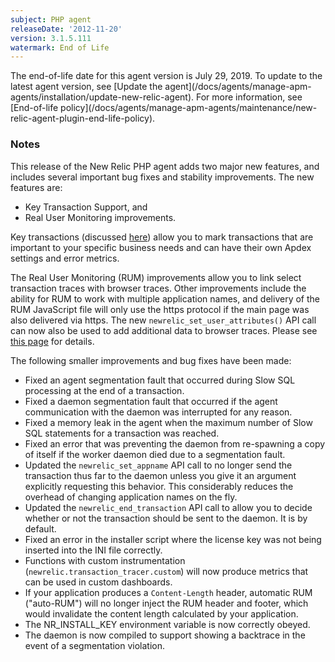```yaml
---
subject: PHP agent
releaseDate: '2012-11-20'
version: 3.1.5.111
watermark: End of Life
---
```


<Callout variant="important">
  The end-of-life date for this agent version is July 29, 2019. To update to the latest agent version, see [Update the agent](/docs/agents/manage-apm-agents/installation/update-new-relic-agent). For more information, see [End-of-life policy](/docs/agents/manage-apm-agents/maintenance/new-relic-agent-plugin-end-life-policy).
</Callout>

### Notes

This release of the New Relic PHP agent adds two major new features, and includes several important bug fixes and stability improvements. The new features are:

* Key Transaction Support, and
* Real User Monitoring improvements.

Key transactions (discussed [here](https://newrelic.com/docs/site/key-transactions)) allow you to mark transactions that are important to your specific business needs and can have their own Apdex settings and error metrics.

The Real User Monitoring (RUM) improvements allow you to link select transaction traces with browser traces. Other improvements include the ability for RUM to work with multiple application names, and delivery of the RUM JavaScript file will only use the https protocol if the main page was also delivered via https. The new `newrelic_set_user_attributes()` API call can now also be used to add additional data to browser traces. Please see [this page](https://newrelic.com/docs/features/browser-traces#set_user_attributes) for details.

The following smaller improvements and bug fixes have been made:

* Fixed an agent segmentation fault that occurred during Slow SQL processing at the end of a transaction.
* Fixed a daemon segmentation fault that occurred if the agent communication with the daemon was interrupted for any reason.
* Fixed a memory leak in the agent when the maximum number of Slow SQL statements for a transaction was reached.
* Fixed an error that was preventing the daemon from re-spawning a copy of itself if the worker daemon died due to a segmentation fault.
* Updated the `newrelic_set_appname` API call to no longer send the transaction thus far to the daemon unless you give it an argument explicitly requesting this behavior. This considerably reduces the overhead of changing application names on the fly.
* Updated the `newrelic_end_transaction` API call to allow you to decide whether or not the transaction should be sent to the daemon. It is by default.
* Fixed an error in the installer script where the license key was not being inserted into the INI file correctly.
* Functions with custom instrumentation (`newrelic.transaction_tracer.custom`) will now produce metrics that can be used in custom dashboards.
* If your application produces a `Content-Length` header, automatic RUM ("auto-RUM") will no longer inject the RUM header and footer, which would invalidate the content length calculated by your application.
* The NR_INSTALL_KEY environment variable is now correctly obeyed.
* The daemon is now compiled to support showing a backtrace in the event of a segmentation violation.

